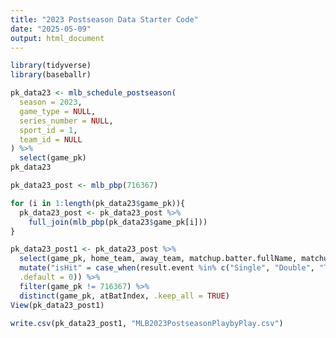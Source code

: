 ---
title: "2023 Postseason Data Starter Code"
date: "2025-05-09"
output: html_document
---

```{r, message=FALSE}
library(tidyverse)
library(baseballr)
```

```{r}
pk_data23 <- mlb_schedule_postseason(
  season = 2023,
  game_type = NULL,
  series_number = NULL,
  sport_id = 1,
  team_id = NULL
) %>%
  select(game_pk)
pk_data23
```

```{r}
pk_data23_post <- mlb_pbp(716367)
```

```{r, message=FALSE}
for (i in 1:length(pk_data23$game_pk)){
  pk_data23_post <- pk_data23_post %>%
    full_join(mlb_pbp(pk_data23$game_pk[i]))
}
```

```{r}
pk_data23_post1 <- pk_data23_post %>%
  select(game_pk, home_team, away_team, matchup.batter.fullName, matchup.pitcher.fullName, result.event, batting_team, fielding_team, atBatIndex) %>%
  mutate("isHit" = case_when(result.event %in% c("Single", "Double", "Triple", "Home Run") ~ 1,
  .default = 0)) %>%
  filter(game_pk != 716367) %>%
  distinct(game_pk, atBatIndex, .keep_all = TRUE)
View(pk_data23_post1)
```

```{r}
write.csv(pk_data23_post1, "MLB2023PostseasonPlaybyPlay.csv")
```
